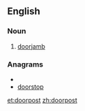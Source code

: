 ==English==

===Noun===
{{en-noun}}

# [[doorjamb]]

===Anagrams===
* {{alphagram|doooprst}}
* [[doorstop#English|doorstop]]


[[et:doorpost]]
[[zh:doorpost]]